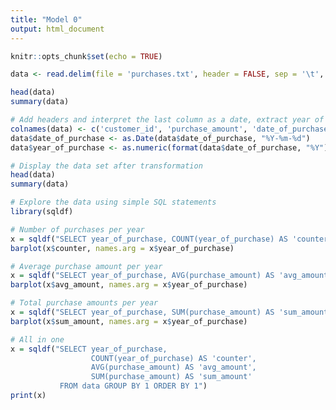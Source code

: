 ---
title: "Model 0"
output: html_document
---

```{r setup, include=FALSE}
knitr::opts_chunk$set(echo = TRUE)
```

```{r}
data <- read.delim(file = 'purchases.txt', header = FALSE, sep = '\t', dec = '.')
```

```{r}
head(data)
summary(data)
```

```{r}
# Add headers and interpret the last column as a date, extract year of purchase
colnames(data) <- c('customer_id', 'purchase_amount', 'date_of_purchase')
data$date_of_purchase <- as.Date(data$date_of_purchase, "%Y-%m-%d")
data$year_of_purchase <- as.numeric(format(data$date_of_purchase, "%Y"))
```

```{r}
# Display the data set after transformation
head(data)
summary(data)
```

```{r}
# Explore the data using simple SQL statements
library(sqldf)
```

```{r}
# Number of purchases per year
x = sqldf("SELECT year_of_purchase, COUNT(year_of_purchase) AS 'counter' FROM data GROUP BY 1 ORDER BY 1")
barplot(x$counter, names.arg = x$year_of_purchase)
```

```{r}
# Average purchase amount per year
x = sqldf("SELECT year_of_purchase, AVG(purchase_amount) AS 'avg_amount' FROM data GROUP BY 1 ORDER BY 1")
barplot(x$avg_amount, names.arg = x$year_of_purchase)
```

```{r}
# Total purchase amounts per year
x = sqldf("SELECT year_of_purchase, SUM(purchase_amount) AS 'sum_amount' FROM data GROUP BY 1 ORDER BY 1")
barplot(x$sum_amount, names.arg = x$year_of_purchase)
```

```{r}
# All in one
x = sqldf("SELECT year_of_purchase,
                  COUNT(year_of_purchase) AS 'counter',
                  AVG(purchase_amount) AS 'avg_amount',
                  SUM(purchase_amount) AS 'sum_amount'
           FROM data GROUP BY 1 ORDER BY 1")
print(x)
```
